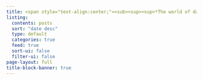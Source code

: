 ```yaml
---
title: <span style="text-align:center;"><sub><sup><sup>*The world of data needs you; since It defines the way we live, interact and work!*</sup></sup></sub></span>
listing:
  contents: posts
  sort: "date desc"
  type: default
  categories: true
  feed: true
  sort-ui: false
  filter-ui: false
page-layout: full
title-block-banner: true
---
```


```{=html}
<style>

#title-block-header {
  margin-block-end: 1rem;
  position: relative;
  margin-top: -10px;
  height: 65px;
}

.quarto-title-banner {
  margin-block-end: 1rem;
  position: relative;
  margin-top: -15px;
  height: 90%;
}

</style>
```
